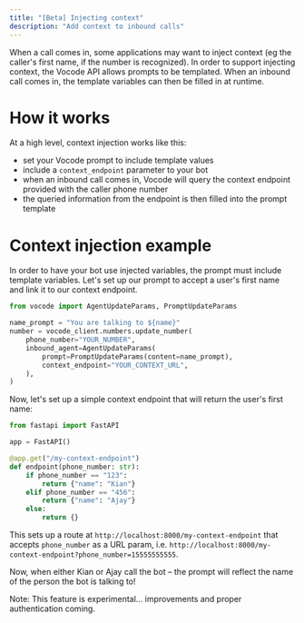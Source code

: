 ```yaml
---
title: "[Beta] Injecting context"
description: "Add context to inbound calls"
---
```


When a call comes in, some applications may want to inject context (eg the caller's first name, if
the number is recognized). In order to support injecting context, the Vocode API allows prompts
to be templated. When an inbound call comes in, the template variables can then be filled in
at runtime.

# How it works

At a high level, context injection works like this:

- set your Vocode prompt to include template values
- include a `context_endpoint` parameter to your bot
- when an inbound call comes in, Vocode will query the context endpoint provided with
  the caller phone number
- the queried information from the endpoint is then filled into the prompt template

# Context injection example

In order to have your bot use injected variables, the prompt must include template variables. Let's set up
our prompt to accept a user's first name and link it to our context endpoint.

```python
from vocode import AgentUpdateParams, PromptUpdateParams

name_prompt = "You are talking to ${name}"
number = vocode_client.numbers.update_number(
    phone_number="YOUR_NUMBER",
    inbound_agent=AgentUpdateParams(
        prompt=PromptUpdateParams(content=name_prompt),
        context_endpoint="YOUR_CONTEXT_URL",
    ),
)
```

Now, let's set up a simple context endpoint that will return the user's first name:

```python
from fastapi import FastAPI

app = FastAPI()

@app.get("/my-context-endpoint")
def endpoint(phone_number: str):
    if phone_number == "123":
        return {"name": "Kian"}
    elif phone_number == "456":
        return {"name": "Ajay"}
    else:
        return {}
```

This sets up a route at `http://localhost:8000/my-context-endpoint` that accepts `phone_number` as a URL param, i.e.
`http://localhost:8000/my-context-endpoint?phone_number=15555555555`.

Now, when either Kian or Ajay call the bot – the prompt will reflect the name of the person
the bot is talking to!

Note: This feature is experimental... improvements and proper authentication coming.
